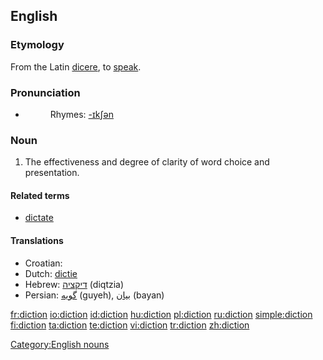 ==English==

===Etymology===
From the Latin [[dicere]], to [[speak]].

===Pronunciation===
*{{audio|en-us-diction.ogg|Audio (US)}}
*:Rhymes: [[Rhymes:English:-ɪkʃən|-ɪkʃən]]

===Noun===
{{en-noun|-}}

# The effectiveness and degree of clarity of word choice and presentation.

====Related terms====
*[[dictate]]

====Translations====
*Croatian: {{t-|hr|dikcija|f}}
*Dutch: [[dictie]] {{f}}
*Hebrew: [[דיקציה]] (diqtzia) {{f}}
*Persian: [[گویه]] (guyeh), [[بیان]] (bayan)

[[Category:English nouns]]

[[fr:diction]]
[[io:diction]]
[[id:diction]]
[[hu:diction]]
[[pl:diction]]
[[ru:diction]]
[[simple:diction]]
[[fi:diction]]
[[ta:diction]]
[[te:diction]]
[[vi:diction]]
[[tr:diction]]
[[zh:diction]]